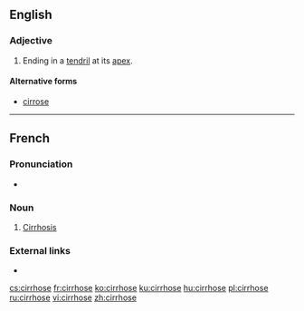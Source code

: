 ==English==

===Adjective===
{{en-adj|-}}

# {{label|en|botany|of leaves}} Ending in a [[tendril]] at its [[apex]].

====Alternative forms====
* [[cirrose]]

----

==French==

===Pronunciation===
* {{audio|Fr-Paris--cirrhose.ogg|Audio (Paris)|lang=fr}}

===Noun===
{{fr-noun|f}}

# [[cirrhosis|Cirrhosis]]

===External links===
* {{R:TLFi}}

[[cs:cirrhose]]
[[fr:cirrhose]]
[[ko:cirrhose]]
[[ku:cirrhose]]
[[hu:cirrhose]]
[[pl:cirrhose]]
[[ru:cirrhose]]
[[vi:cirrhose]]
[[zh:cirrhose]]